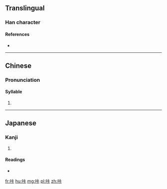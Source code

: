 ==Translingual==

===Han character===
{{Han char|rn=30|rad=口|as=05|sn=8|four=|canj=RYMY|ids=⿰口卡}}

====References====
* {{Han ref|kx=0185.211|dkj=03517|hdz=10599.140|uh=5494|ud=21652}}

----

==Chinese==
{{zh-forms}}

===Pronunciation===
{{zh-pron
|m=kǎ,kā
|c=
|h=
|md=
|mn=
|w=
|cat=syllables
}}

====Syllable====
{{head|zh|syllable}}

# {{non-gloss definition|[[transliteration]] of {{IPAchar|/kʰa/}}}}

----

==Japanese==

===Kanji===
{{ja-kanji|grade=|rs=口05}}

# {{defn|lang=ja|sort=口05}}

====Readings====
* {{ja-readings|on=[[ろう]] (rō)|kun=}}

[[fr:咔]]
[[hu:咔]]
[[mg:咔]]
[[pl:咔]]
[[zh:咔]]